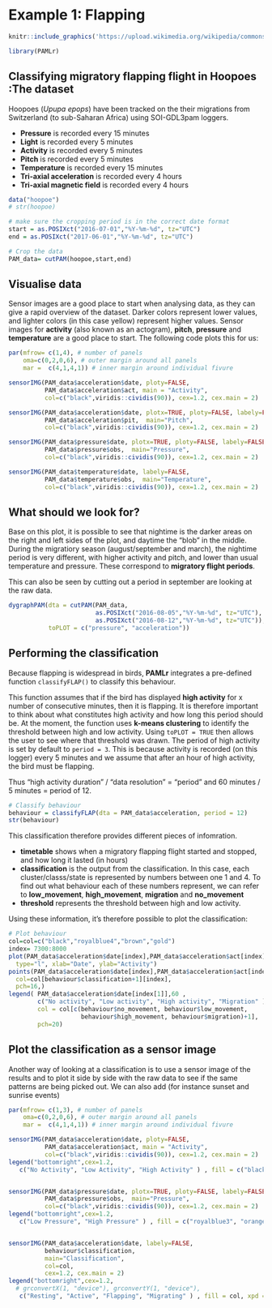 # Example 1: Flapping {#flapping}

```r
knitr::include_graphics('https://upload.wikimedia.org/wikipedia/commons/e/e3/Upupa_epops_-Lanzarote%2C_Canary_Islands%2C_Spain-8.jpg')

```



```r
library(PAMLr)
```

## Classifying migratory flapping flight in Hoopoes :The dataset

Hoopoes (*Upupa epops*) have been tracked on the their migrations from Switzerland (to sub-Saharan Africa) using SOI-GDL3pam loggers. 

* **Pressure** is recorded every 15 minutes
* **Light** is recorded every 5 minutes
* **Activity** is recorded every 5 minutes
* **Pitch** is recorded every 5 minutes
* **Temperature** is recorded every 15 minutes
* **Tri-axial acceleration** is recorded every 4 hours
* **Tri-axial magnetic field** is recorded every 4 hours

```r
data("hoopoe")
# str(hoopoe)

# make sure the cropping period is in the correct date format
start = as.POSIXct("2016-07-01","%Y-%m-%d", tz="UTC")
end = as.POSIXct("2017-06-01","%Y-%m-%d", tz="UTC")

# Crop the data
PAM_data= cutPAM(hoopoe,start,end)
```

## Visualise data

Sensor images are a good place to start when analysing data, as they can give a rapid overview of the dataset. Darker colors represent lower values, and lighter colors (in this case yellow) represent higher values. Sensor images for **activity** (also known as an actogram), **pitch**, **pressure** and **temperature** are a good place to start. The following code plots this for us:

```r
par(mfrow= c(1,4), # number of panels
    oma=c(0,2,0,6), # outer margin around all panels
    mar =  c(4,1,4,1)) # inner margin around individual fivure

sensorIMG(PAM_data$acceleration$date, ploty=FALSE,
          PAM_data$acceleration$act, main = "Activity",
          col=c("black",viridis::cividis(90)), cex=1.2, cex.main = 2)

sensorIMG(PAM_data$acceleration$date, plotx=TRUE, ploty=FALSE, labely=FALSE,
          PAM_data$acceleration$pit,  main="Pitch",
          col=c("black",viridis::cividis(90)), cex=1.2, cex.main = 2)

sensorIMG(PAM_data$pressure$date, plotx=TRUE, ploty=FALSE, labely=FALSE,
          PAM_data$pressure$obs,  main="Pressure",
          col=c("black",viridis::cividis(90)), cex=1.2, cex.main = 2)

sensorIMG(PAM_data$temperature$date, labely=FALSE,
          PAM_data$temperature$obs,  main="Temperature",
          col=c("black",viridis::cividis(90)), cex=1.2, cex.main = 2)
```

## What should we look for?

Base on this plot, it is possible to see that nightime is the darker areas on the right and left sides of the plot, and daytime the "blob" in the middle. During the migratiory season (august/september and march), the nightime period is very different, with higher activity and pitch, and lower than usual temperature and pressure. These correspond to **migratory flight periods**.

This can also be seen by cutting out a period in september are looking at the raw data.


```r
dygraphPAM(dta = cutPAM(PAM_data, 
                        as.POSIXct("2016-08-05","%Y-%m-%d", tz="UTC"),
                        as.POSIXct("2016-08-12","%Y-%m-%d", tz="UTC")), 
           toPLOT = c("pressure", "acceleration")) 
```

## Performing the classification

Because flapping is widespread in birds, **PAMLr** integrates a pre-defined function `classifyFLAP()` to classify this behaviour.

This function assumes that if the bird has displayed **high activity** for x number of consecutive minutes, then it is flapping. It is therefore important to think about what constitutes high activity and how long this period should be. At the moment, the function uses **k-means clustering** to identify the threshold between high and low activity. Using `toPLOT = TRUE` then allows the user to see where that threshold was drawn. The period of high activity is set by default to `period = 3`. This is because activity is recorded (on this logger) every 5 minutes and we assume that after an hour of high activity, the bird must be flapping. 

Thus "high activity duration" / "data resolution" = "period" and 60 minutes / 5 minutes = period of 12.

```r
# Classify behaviour
behaviour = classifyFLAP(dta = PAM_data$acceleration, period = 12)
str(behaviour)
```

This classification therefore provides different pieces of infomration.

* **timetable** shows when a migratory flapping flight started and stopped, and how long it lasted (in hours)
* **classification** is the output from the classification. In this case, each cluster/classs/state is represented by numbers between one 1 and 4. To find out what behaviour each of these numbers represent, we can refer to **low_movement**, **high_movement**, **migration** and **no_movement** 
* **threshold** represents the threshold between high and low activity.

Using these information, it's therefore possible to plot the classification:


```r

# Plot behaviour
col=col=c("black","royalblue4","brown","gold")
index= 7300:8000
plot(PAM_data$acceleration$date[index],PAM_data$acceleration$act[index],
  type="l", xlab="Date", ylab="Activity")
points(PAM_data$acceleration$date[index],PAM_data$acceleration$act[index],
  col=col[behaviour$classification+1][index], 
  pch=16,)
legend( PAM_data$acceleration$date[index[1]],60 , 
        c("No activity", "Low activity", "High activity", "Migration" ) ,
        col = col[c(behaviour$no_movement, behaviour$low_movement,
                    behaviour$high_movement, behaviour$migration)+1],
        pch=20)
```


## Plot the classification as a sensor image

Another way of looking at a classification is to use a sensor image of the results and to plot it side by side with the raw data to see if the same patterns are being picked out. We can also add (for instance sunset and sunrise events)

```r
par(mfrow= c(1,3), # number of panels
    oma=c(0,2,0,6), # outer margin around all panels
    mar =  c(4,1,4,1)) # inner margin around individual fivure

sensorIMG(PAM_data$acceleration$date, ploty=FALSE,
          PAM_data$acceleration$act, main = "Activity",
          col=c("black",viridis::cividis(90)), cex=1.2, cex.main = 2)
legend("bottomright",cex=1.2,
   c("No Activity", "Low Activity", "High Activity" ) , fill = c("black","royalblue3", "orange"), xpd = NA)


sensorIMG(PAM_data$pressure$date, plotx=TRUE, ploty=FALSE, labely=FALSE,
          PAM_data$pressure$obs,  main="Pressure",
          col=c("black",viridis::cividis(90)), cex=1.2, cex.main = 2)
legend("bottomright",cex=1.2,
   c("Low Pressure", "High Pressure" ) , fill = c("royalblue3", "orange"), xpd = NA)


sensorIMG(PAM_data$acceleration$date, labely=FALSE,
          behaviour$classification, 
          main="Classification",
          col=col,
          cex=1.2, cex.main = 2)
legend("bottomright",cex=1.2,
  # grconvertX(1, "device"), grconvertY(1, "device"),
   c("Resting", "Active", "Flapping", "Migrating" ) , fill = col, xpd = NA)


```
